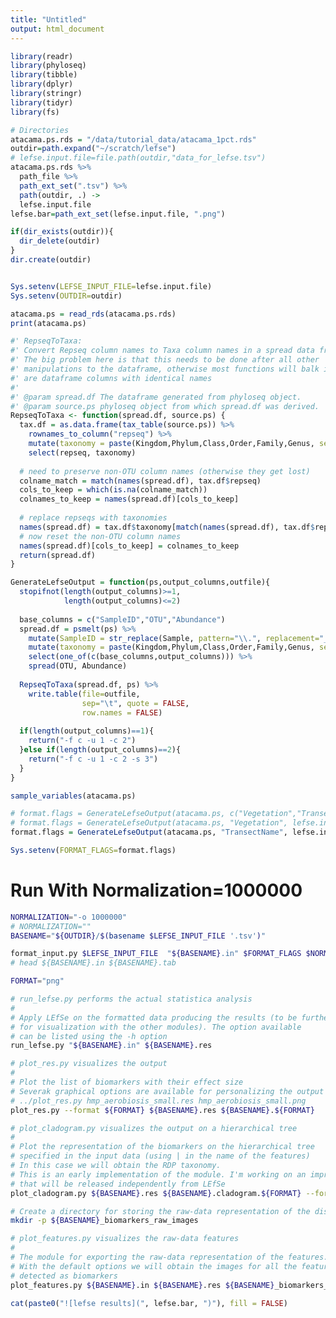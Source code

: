```yaml
---
title: "Untitled"
output: html_document
---
```



```r
library(readr)
library(phyloseq)
library(tibble)
library(dplyr)
library(stringr)
library(tidyr)
library(fs)
```

```r
# Directories
atacama.ps.rds = "/data/tutorial_data/atacama_1pct.rds"
outdir=path.expand("~/scratch/lefse")
# lefse.input.file=file.path(outdir,"data_for_lefse.tsv")
atacama.ps.rds %>%
  path_file %>%
  path_ext_set(".tsv") %>%
  path(outdir, .) ->
  lefse.input.file
lefse.bar=path_ext_set(lefse.input.file, ".png")

if(dir_exists(outdir)){
  dir_delete(outdir)
}
dir.create(outdir)


Sys.setenv(LEFSE_INPUT_FILE=lefse.input.file)
Sys.setenv(OUTDIR=outdir)

atacama.ps = read_rds(atacama.ps.rds)
print(atacama.ps)
```


```r
#' RepseqToTaxa:
#' Convert Repseq column names to Taxa column names in a spread data frame
#' The big problem here is that this needs to be done after all other 
#' manipulations to the dataframe, otherwise most functions will balk if there
#' are dataframe columns with identical names
#'
#' @param spread.df The dataframe generated from phyloseq object.
#' @param source.ps phyloseq object from which spread.df was derived.
RepseqToTaxa <- function(spread.df, source.ps) {
  tax.df = as.data.frame(tax_table(source.ps)) %>%
    rownames_to_column("repseq") %>%
    mutate(taxonomy = paste(Kingdom,Phylum,Class,Order,Family,Genus, sep="|")) %>%
    select(repseq, taxonomy)
  
  # need to preserve non-OTU column names (otherwise they get lost)
  colname_match = match(names(spread.df), tax.df$repseq)
  cols_to_keep = which(is.na(colname_match))
  colnames_to_keep = names(spread.df)[cols_to_keep]
  
  # replace repseqs with taxonomies
  names(spread.df) = tax.df$taxonomy[match(names(spread.df), tax.df$repseq)]
  # now reset the non-OTU column names
  names(spread.df)[cols_to_keep] = colnames_to_keep
  return(spread.df)
}

GenerateLefseOutput = function(ps,output_columns,outfile){
  stopifnot(length(output_columns)>=1,
            length(output_columns)<=2)
  
  base_columns = c("SampleID","OTU","Abundance")
  spread.df = psmelt(ps) %>% 
    mutate(SampleID = str_replace(Sample, pattern="\\.", replacement="_")) %>%
    mutate(taxonomy = paste(Kingdom,Phylum,Class,Order,Family,Genus, sep="|")) %>%
    select(one_of(c(base_columns,output_columns))) %>%
    spread(OTU, Abundance)
  
  RepseqToTaxa(spread.df, ps) %>%
    write.table(file=outfile, 
                sep="\t", quote = FALSE,
                row.names = FALSE)
  
  if(length(output_columns)==1){
    return("-f c -u 1 -c 2")
  }else if(length(output_columns)==2){
    return("-f c -u 1 -c 2 -s 3")
  }
}
```



```r
sample_variables(atacama.ps)
```

```r
# format.flags = GenerateLefseOutput(atacama.ps, c("Vegetation","TransectName"), lefse.input.file)
# format.flags = GenerateLefseOutput(atacama.ps, "Vegetation", lefse.input.file)
format.flags = GenerateLefseOutput(atacama.ps, "TransectName", lefse.input.file)

Sys.setenv(FORMAT_FLAGS=format.flags)
```


# Run With Normalization=1000000

```bash
NORMALIZATION="-o 1000000"
# NORMALIZATION=""
BASENAME="${OUTDIR}/$(basename $LEFSE_INPUT_FILE '.tsv')"

format_input.py $LEFSE_INPUT_FILE  "${BASENAME}.in" $FORMAT_FLAGS $NORMALIZATION  --output_table ${BASENAME}.tab
# head ${BASENAME}.in ${BASENAME}.tab

FORMAT="png"

# run_lefse.py performs the actual statistica analysis
#
# Apply LEfSe on the formatted data producing the results (to be further processed
# for visualization with the other modules). The option available
# can be listed using the -h option 
run_lefse.py "${BASENAME}.in" ${BASENAME}.res

# plot_res.py visualizes the output
#
# Plot the list of biomarkers with their effect size
# Severak graphical options are available for personalizing the output
# ../plot_res.py hmp_aerobiosis_small.res hmp_aerobiosis_small.png
plot_res.py --format ${FORMAT} ${BASENAME}.res ${BASENAME}.${FORMAT}

# plot_cladogram.py visualizes the output on a hierarchical tree
#
# Plot the representation of the biomarkers on the hierarchical tree
# specified in the input data (using | in the name of the features)
# In this case we will obtain the RDP taxonomy.
# This is an early implementation of the module. I'm working on an improved version
# that will be released independently from LEfSe
plot_cladogram.py ${BASENAME}.res ${BASENAME}.cladogram.${FORMAT} --format ${FORMAT}

# Create a directory for storing the raw-data representation of the discovered biomarkers
mkdir -p ${BASENAME}_biomarkers_raw_images

# plot_features.py visualizes the raw-data features
#
# The module for exporting the raw-data representation of the features.
# With the default options we will obtain the images for all the features that are
# detected as biomarkers
plot_features.py ${BASENAME}.in ${BASENAME}.res ${BASENAME}_biomarkers_raw_images/
```

```r
cat(paste0("![lefse results](", lefse.bar, ")"), fill = FALSE)
```

